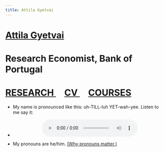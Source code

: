 ```yaml
---
title: Attila Gyetvai
---
```

<h1 class=name>   <a class=text1 href="/"> Attila Gyetvai </a> </h1>
<h1 class=affil>  Research Economist, Bank of Portugal </h1>
<h1 class=navbar> <a class=text1 href="research"> RESEARCH </a> &nbsp; &nbsp; <a class=text1 href="CV_AttilaGyetvai.pdf"> CV </a> &nbsp; &nbsp; <a class=text1 href="courses"> COURSES </a> </h1>

<ul>
  <li><p> My name is pronounced like this: uh-TILL-luh YET-wah-yee. Listen to me say it: </p> </li>
  
  <li><center><audio controls> <source src="pronounce.mp3" type="audio/mpeg"> </audio></center></li>

  <li><p> My pronouns are he/him. <a class=text2 href="https://www.edi.nih.gov/blog/communities/what-are-gender-pronouns-why-do-they-matter"><u>(Why pronouns matter.)</u></a></p></li>
</ul>